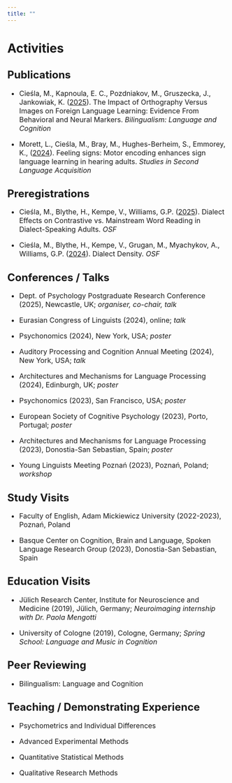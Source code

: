 ```yaml
---
title: ""
---
```


# Activities

## <font size = "5">Publications</font>

<font size = "3">

-   Cieśla, M., Kapnoula, E. C., Pozdniakov, M., Gruszecka, J., Jankowiak, K. (<a href = "https://www.cambridge.org/core/journals/bilingualism-language-and-cognition/article/impact-of-orthography-versus-images-on-foreign-language-learning-evidence-from-behavioral-and-neural-markers/3BCD137A3C88327937628A9894234D32" target = "_blank">2025</a>). The Impact of Orthography Versus Images on Foreign Language Learning: Evidence From Behavioral and Neural Markers. *Bilingualism: Language and Cognition*

-   Morett, L., Cieśla, M., Bray, M., Hughes-Berheim, S., Emmorey, K., (<a href = "https://www.cambridge.org/core/journals/studies-in-second-language-acquisition/article/feeling-signs-motor-encoding-enhances-sign-language-learning-in-hearing-adults/007AF08B353F15DD7E8298B92001D05D" target = "_blank">2024</a>). Feeling signs: Motor encoding enhances sign language learning in hearing adults. *Studies in Second Language Acquisition*

</font>

## <font size = "5">Preregistrations</font>

<font size = "3">

-   Cieśla, M., Blythe, H., Kempe, V., Williams, G.P. (<a href = "https://doi.org/10.17605/OSF.IO/JW645" target = "_blank">2025</a>). Dialect Effects on Contrastive vs. Mainstream Word Reading in Dialect-Speaking Adults. *OSF*

-   Cieśla, M., Blythe, H., Kempe, V., Grugan, M., Myachykov, A., Williams, G.P. (<a href = "https://doi.org/10.17605/OSF.IO/G7TQE" target = "_blank">2024</a>). Dialect Density. *OSF*

</font>

## <font size = "5">Conferences / Talks</font>

<font size = "3">

-   Dept. of Psychology Postgraduate Research Conference (2025), Newcastle, UK; *organiser, co-chair, talk*

-   Eurasian Congress of Linguists (2024), online; *talk*

-   Psychonomics (2024), New York, USA; *poster*

-   Auditory Processing and Cognition Annual Meeting (2024), New York, USA; *talk*

-   Architectures and Mechanisms for Language Processing (2024), Edinburgh, UK; *poster*

-   Psychonomics (2023), San Francisco, USA; *poster*

-   European Society of Cognitive Psychology (2023), Porto, Portugal; *poster*

-   Architectures and Mechanisms for Language Processing (2023), Donostia-San Sebastian, Spain; *poster*

-   Young Linguists Meeting Poznań (2023), Poznań, Poland; *workshop*

</font>

## <font size = "5">Study Visits</font>

<font size = "3">

-   Faculty of English, Adam Mickiewicz University (2022-2023), Poznań, Poland

-   Basque Center on Cognition, Brain and Language, Spoken Language Research Group (2023), Donostia-San Sebastian, Spain

</font>

## <font size = "5">Education Visits</font>

<font size="3">

-   Jülich Research Center, Institute for Neuroscience and Medicine (2019), Jülich, Germany; *Neuroimaging internship with Dr. Paola Mengotti*

-   University of Cologne (2019), Cologne, Germany; *Spring School: Language and Music in Cognition*

</font>

## <font size = "5">Peer Reviewing</font>

<font size = "3">

-   Bilingualism: Language and Cognition

</font>

## <font size = "5">Teaching / Demonstrating Experience </font>

<font size="3">

-   Psychometrics and Individual Differences

-   Advanced Experimental Methods

-   Quantitative Statistical Methods

-   Qualitative Research Methods

</font>
